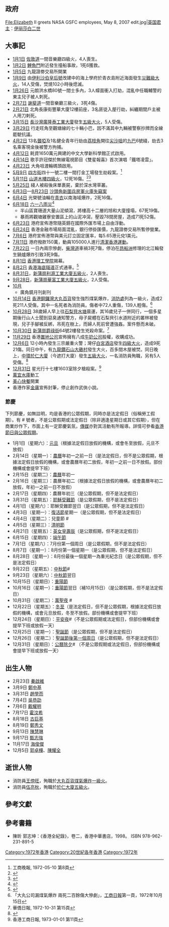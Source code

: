 {{HKYearTOC|1972}}
{{C20YearInTopic|1972年}}
{{clear}}
{{香港歷史}}

==政府==
<gallery>
File:Elizabeth II greets NASA GSFC employees, May 8, 2007 edit.jpg|[[英国君主|英国君主]]：[[伊丽莎白二世|伊丽莎白二世]]
<!-- 注释: File:Sir Murray MacLehose.jpg|[[香港總督|香港總督]]：[[麥理浩|麥理浩]] -->
<!-- 注释: File:Sir Hugh Norman-Walker.jpg|[[香港特別行政區政務司司長|輔政司]]：[[羅樂民|羅樂民]] -->
</gallery>

==大事記==
* [[1月1日|1月1日]] [[佐敦道|佐敦道]]一間音樂廳四級火，4人喪生。
* [[1月2日|1月2日]] [[鯉魚門|鯉魚門]]附近發生撞船事故，1死6獲救。
* [[1月5日|1月5日]] 九龍證劵交易所開業
* [[1月9日|1月9日]] 由[[伊利沙伯皇后號|伊利沙伯皇后號]]改建中的海上學府於青衣島附近海面發生[[海上學府災情警報大火|災難級大火]]，14人受傷，焚燒102小時後熄滅。
* [[1月26日|1月26日]] 元朗洪水橋80號一間士多內，3人幪面衝入打劫，混亂中任職輔警的東主兒子被人刺死。
* [[2月7日|2月7日]] [[謝斐道|謝斐道]]一間音樂廳三級火，3死4傷。
* [[2月21日|2月21日]] 北角長康街豐華大廈12樓前座，3名匪徒入屋行劫，糾纏期間戶主被人用刀剌死。
* [[3月15日|3月15日]] [[長沙灣|長沙灣]][[廣隆泰工業大廈|廣隆泰工業大廈]]發生[[廣隆泰工業大廈五級火|五級大火]]，5人受傷。
* [[3月29日|3月29日]] 行走旺角至觀塘線的七十輛小巴，因不滿其中九輛被警察抄牌而全線罷駛抗議。
* [[4月2日|4月2日]] 13名[[聾啞|聾啞]]及1名健全青年行劫由[[荔枝角|荔枝角]]開往[[尖沙咀|尖沙咀]]的[[九巴|九巴]]6號綫，劫去3名乘客現金後被警方拘捕。
* [[4月12日|4月12日]] 耗資1650萬元興建的中文大學新科學館正式啟用。
* [[4月14日|4月14日]] 歌手許冠傑於無線電視節目《雙星報喜》首次演唱「鐵塔凌雲」。
* [[4月23日|4月23日]] 大角咀渡輪碼頭啟用。
* [[5月9日|5月9日]] [[四方街|四方街]]四十一號二樓一間打金工場發生劫殺案。<REF>工商晚報, 1972-05-10  第8頁</REF>
* [[5月11日|5月11日]] [[山道木樓四級火|山道木樓四級火]]，12死16傷。<ref>{{cite web | title=雷雨交加電線洩電引起多宗火警 山道一舊樓大火通頂 十二人失蹤百人毀家 昨已發現八具屍體現場待支撐後再發掘 |publisher=[[大公報|大公報]]第五版 |date=1972年5月12日 }}{{zh-hant}}</ref><ref>{{cite web | title=西區山道大火災場 失踪老婦昨亦掘出 |publisher=[[華僑日報|華僑日報]]第三張第一頁 |date=1972年5月18日 }}{{zh-hant}}</ref>
* [[5月25日|5月25日]] 綫人被殺後床單裹屍，棄於深水灣草叢。
* [[6月3日|6月3日]]—[[8月23日|8月23日]] [[沙頭角新圍兵房軍火庫失竊案|沙頭角新圍兵房軍火庫失竊案]]
* [[6月4日|6月4日]] 光榮號油輪在[[青衣島|青衣]]以南海域爆炸，2死16傷。
* [[6月18日|6月18日]] [[六一八雨災|六一八雨災]]<ref>{{cite news |title=六一八雨災 |url=http://www.youtube.com/watch?v=XGT-qbLnOEA |publisher=[[亞視|亞視]][[當年今日|當年今日]] |date= |accessdate=2013-06-08 |archive-date=2016-10-06 |archive-url=https://web.archive.org/web/20161006014226/https://www.youtube.com/watch?v=XGT-qbLnOEA |dead-url=no }}{{zh-yue}}</ref>
**半山區寶珊道大量山泥傾瀉，將樓高十二層的旭和大廈撞塌，67死19傷。
**暴雨將觀塘雞寮安置區上的山泥冲瀉，壓毀78間房屋，造成71死52傷。
* [[6月23日|6月23日]] 港府宣佈港幣隨英鎊在國際外匯市場上自由浮動。
* [[6月24日|6月24日]] 香港金融市場局面混亂，銀行停掛匯價，九龍證劵交易所暫停營業。
* [[7月6日|7月6日]] 港府宣佈港幣與美元訂立固定匯率，每5.65港元兌1美元。
* [[7月11日|7月11日]] 港府撥款150萬，動員105000人進行[[清潔香港運動|清潔香港運動]]。
* [[7月22日|7月22日]] 一日內兩宗慘劇，[[柴灣道|柴灣道]]車禍3死7傷，停泊在[[昂船洲|昂船洲]]修理的北江輪發生鍋爐爆炸引致3死9傷。
* [[8月1日|8月1日]] [[香港理工學院|香港理工學院]]揭幕。
* [[8月2日|8月2日]] [[香港海底隧道|香港海底隧道]]正式通車。<ref>{{cite news |title=紅磡海底隧道通車 |url=http://www.youtube.com/watch?v=s53F-XGn5NE |publisher=[[亞視新聞|亞視新聞]] |date=1972年8月2日 |accessdate=2013年6月8日 |archive-date=2019年2月13日 |archive-url=https://web.archive.org/web/20190213233018/https://www.youtube.com/watch?v=s53F-XGn5NE |dead-url=no }}{{zh-yue}}</ref>
* [[8月31日|8月31日]]，[[新蒲崗|新蒲崗]][[利源工業大廈五級火|利源工業大廈五級火]]，2人喪生。
* [[9月28日|9月28日]]，[[新蒲崗|新蒲崗]][[華富工業大廈五級火|華富工業大廈五級火]]，2人受傷。
* [[10月|10月]]
**廣角鏡月刊創刊
* [[10月14日|10月14日]] [[香港|香港]][[銅鑼灣|銅鑼灣]][[大丸|大丸百貨]]發生強烈煤氣爆炸，[[香港消防處|消防處]]列為一級火，造成2死211人受傷，其中一名死者為消防員。傷者中72人重傷，139人輕傷。<ref>「大丸公司漏煤氣爆炸 兩死二百餘傷大慘劇」，[[工商日報|工商日報]]第一頁，1972年10月15日</ref>
* [[10月28日|10月28日]] 38歲婦人早上往[[石梨貝水塘|石梨貝水塘]]晨運，其16歲兒子一併同行，一個多星期後行山人士聞到惡臭通知警方，母子屍體在石梨貝引水道附近的叢林被發現，兒子手腳被反綁，吊死在樹上，而婦人死前曾遭強姦。案件懸而未破。
* [[10月30日|10月30日]] [[新蒲崗|新蒲崗]][[爵祿街|爵祿街]]64號2樓發生兇殺命案。<REF>華僑日報, 1972-10-31 第15頁</REF>
* [[11月29日|11月29日]] 香港[[置地公司|置地公司]]宣佈擁有八成[[牛奶公司|牛奶公司]]股權，收購成功。
* [[12月6日|12月6日]] 12小時內發生三宗嚴重火警；灣仔[[白宮酒店|白宮酒店]]發生[[白宮酒店四級火|四級大火]]，造成9死21傷。同日中午，有[[九龍|九龍]][[鑽石山|鑽石山]][[大磡村|大磡村]]發生大火，百多間木屋被焚。同日晚上，[[中環|中環]][[於仁大廈|於仁大廈]]（今遮打大廈）發生[[於仁大廈五級火|五級大火]]，一名消防員殉職，另有5人受傷。<ref>{{cite news |title=香港多處地方先後發生火警 |url=http://www.youtube.com/watch?v=QXUfXtfZZcA |publisher=[[亞視|亞視]][[當年今日|當年今日]] |date= |accessdate=2013-06-08 |archive-date=2019-02-13 |archive-url=https://web.archive.org/web/20190213233018/https://www.youtube.com/watch?v=QXUfXtfZZcA |dead-url=no }}{{zh-yue}}</ref>
* [[12月31日|12月31日]] 星光行十七樓1603室除夕槍殺案。<REF>香港工商日報, 1973-01-01 第11頁</REF>
* [[萬宜水庫|萬宜水庫]]動工
* [[美心快餐|美心快餐]]開業
*香港作家[[金庸|金庸]]宣佈封筆，停止創作武俠小說。

=== 節慶 ===

下列節慶，如無註明，均是香港的公眾假期，同時亦是法定假日（俗稱勞工假期）。有 # 號者，不是公眾假期或法定假日（除非適逢星期日或其它假期），但在商業炒作下，市面上有一定節慶氣氛，[[香港傳媒|傳媒]]亦對其活動有所報導。詳情可參看[[香港節日與公眾假期|香港節日與公眾假期]]。
* 1月1日（星期六）：[[元旦|元旦]]（根據法定假日放假的機構，或會冬至放假，元旦不放假）
* 2月14日（星期一）：[[農曆|農曆]]年初一之前一日（是法定假日，但不是公眾假期，根據法定假日放假的機構，或會農曆年初二放假，年初一之前一日不放假。部份機構或會提早下班）
* 2月15日（星期二）：[[農曆|農曆]]年初一
* 2月16日（星期三）：農曆年初二（根據法定假日放假的機構，或會農曆年初二放假，年初一之前一日不放假）
* 2月17日（星期四）：農曆年初三（是公眾假期，但不是法定假日）
* 3月31日（星期五）：[[耶穌受難日|耶穌受難節]]（是公眾假期，但不是法定假日）
* 4月1日（星期六）：耶穌受難節翌日（是公眾假期，但不是法定假日）
* 4月3日（星期一）：[[復活節|復活節]]星期一（是公眾假期，但不是法定假日）
* 4月4日（星期二）：兒童節 #
* 4月5日（星期三）：[[清明節|清明節]]
* 4月21日（星期五）：[[英女皇壽辰|英女皇壽辰]]（是公眾假期，但不是法定假日）
* 6月15日（星期四）：[[端午節|端午節]]
* 7月1日（星期六）：7月份第一個周日（是公眾假期，但不是法定假日）
* 8月7日（星期一）：8月份第一個星期一（是公眾假期，但不是法定假日）
* 8月28日（星期一）：8月份最後一個星期一為重光紀念日（是公眾假期，但不是法定假日）
* 9月22日（星期五）：[[中秋節|中秋節]]#
* 9月23日（星期六）：[[中秋節|中秋節]]翌日
* 10月15日（星期日）：[[重陽節|重陽節]]
* 10月16日（星期一）：[[重陽節|重陽節]]翌日（補10月15日）（是公眾假期，但不是法定假日）
* 10月31日（星期二）：[[萬聖夜|萬聖夜]] #
* 12月22日（星期五）：[[冬至|冬至]]（是法定假日，但不是公眾假期，根據法定假日放假的機構，或會元旦放假，冬至不放假。部份機構或會提早下班）
* 12月24日（星期日）：[[聖誕夜|平安夜]]#（不是公眾假期或法定假日，但部份機構或會提早下班或放假一天）
* 12月25日（星期一）：[[聖誕節|聖誕節]]（是公眾假期，但不是法定假日）
* 12月26日（星期二）：[[節禮日|聖誕節後第一個周日]]（是公眾假期，但不是法定假日）
* 12月31日（星期日）：[[跨年|公曆除夕]]# （不是公眾假期或法定假日，但部份機構或會提早下班或放假一天）

==出生人物==
* 2月23日 [[秦啟維|秦啟維]]
* 3月9日 [[鄭中基|鄭中基]]
* 3月31日 [[趙學而|趙學而]]
* 7月4日 [[吳恭劭|吳恭劭]]
* 7月6日 [[戴耀明|戴耀明]]
* 7月17日 [[霍汶希|霍汶希]]
* 8月18日 [[古巨基|古巨基]]
* 8月19日 [[鄭秀文|鄭秀文]]
* 9月13日 [[陳慧琳|陳慧琳]]
* 9月17日 [[甄志強|甄志強]]
* 11月17日 [[海俊傑|海俊傑]]
* 12月5日 [[郭卓樺|郭卓樺]]、[[陳耀全|陳耀全]]

==逝世人物==
*消防員[[王傍旺|王傍旺]]，殉職於[[大丸百貨煤氣爆炸一級火|大丸百貨煤氣爆炸一級火]]。
*消防員[[伍亮秋|伍亮秋]]，殉職於[[於仁大廈五級火|於仁大廈五級火]]。

==參考文獻==
{{reflist}}

==參考書籍==
* 陳昕 郭志坤：《香港全紀錄》，卷二，香港中華書店，1998。 ISBN 978-962-231-891-5 

[[Category:1972年香港|Category:1972年香港]]
[[Category:20世紀各年香港|Category:20世紀各年香港]]
[[Category:1972年|Category:1972年]]